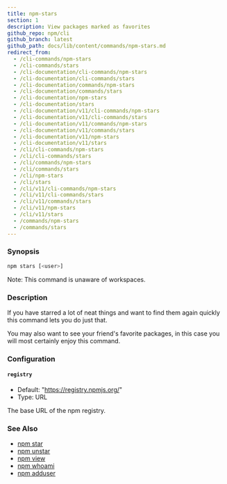 ```yaml
---
title: npm-stars
section: 1
description: View packages marked as favorites
github_repo: npm/cli
github_branch: latest
github_path: docs/lib/content/commands/npm-stars.md
redirect_from:
  - /cli-commands/npm-stars
  - /cli-commands/stars
  - /cli-documentation/cli-commands/npm-stars
  - /cli-documentation/cli-commands/stars
  - /cli-documentation/commands/npm-stars
  - /cli-documentation/commands/stars
  - /cli-documentation/npm-stars
  - /cli-documentation/stars
  - /cli-documentation/v11/cli-commands/npm-stars
  - /cli-documentation/v11/cli-commands/stars
  - /cli-documentation/v11/commands/npm-stars
  - /cli-documentation/v11/commands/stars
  - /cli-documentation/v11/npm-stars
  - /cli-documentation/v11/stars
  - /cli/cli-commands/npm-stars
  - /cli/cli-commands/stars
  - /cli/commands/npm-stars
  - /cli/commands/stars
  - /cli/npm-stars
  - /cli/stars
  - /cli/v11/cli-commands/npm-stars
  - /cli/v11/cli-commands/stars
  - /cli/v11/commands/stars
  - /cli/v11/npm-stars
  - /cli/v11/stars
  - /commands/npm-stars
  - /commands/stars
---
```


### Synopsis

```bash
npm stars [<user>]
```

Note: This command is unaware of workspaces.

### Description

If you have starred a lot of neat things and want to find them again quickly this command lets you do just that.

You may also want to see your friend's favorite packages, in this case you will most certainly enjoy this command.

### Configuration

#### `registry`

- Default: "https://registry.npmjs.org/"
- Type: URL

The base URL of the npm registry.

### See Also

- [npm star](/cli/v11/commands/npm-star)
- [npm unstar](/cli/v11/commands/npm-unstar)
- [npm view](/cli/v11/commands/npm-view)
- [npm whoami](/cli/v11/commands/npm-whoami)
- [npm adduser](/cli/v11/commands/npm-adduser)

